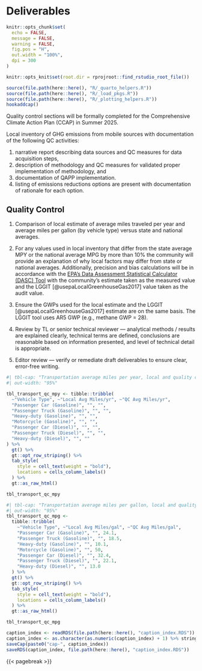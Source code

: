 # Deliverables
```r
knitr::opts_chunk$set(
  echo = FALSE,
  message = FALSE,
  warning = FALSE,
  fig.pos = "H",
  out.width = "100%",
  dpi = 300
)

knitr::opts_knit$set(root.dir = rprojroot::find_rstudio_root_file())
```
```r
source(file.path(here::here(), "R/_quarto_helpers.R"))
source(file.path(here::here(), "R/_load_pkgs.R"))
source(file.path(here::here(), "R/_plotting_helpers.R"))
hookaddcap()
```

::: {.callout-warning}
Quality control sections will be formally completed for the Comprehensive Climate Action Plan (CCAP) in Summer 2025. 
:::

Local inventory of GHG emissions from mobile sources with documentation of the following QC activities: 

(1) narrative report describing data sources and QC measures for data acquisition steps, 
(1) description of methodology and QC measures for validated proper implementation of methodology, and
(1) documentation of QAPP implementation.
(1) listing of emissions reductions options are present with documentation of rationale for each option.


## Quality Control {#sec-transportation-qc-procedure}


1. Comparison of local estimate of average miles traveled per year and average miles per gallon (by vehicle type) versus state and national averages. 

1. For any values used in local inventory that differ from the state average MPY or the national average MPG by more than 10% the community will provide an explanation of why local factors may differ from state or national averages. Additionally, precision and bias calculations will be in accordance with the [EPA’s Data Assessment Statistical Calculator (DASC) Tool](https://www.epa.gov/sites/default/files/2020-10/dasc_11_3_17.xls) with the community’s estimate taken as the measured value and the LGGIT [@usepaLocalGreenhouseGas2017] value taken as the audit value.


1. Ensure the GWPs used for the local estimate and the LGGIT [@usepaLocalGreenhouseGas2017] estimate are on the same basis. The LGGIT tool uses AR5 GWP (e.g., methane GWP = 28).

1. Review by TL or senior technical reviewer — analytical methods / results are explained clearly, technical terms are defined, conclusions are reasonable based on information presented, and level of technical detail is appropriate.

1. Editor review — verify or remediate draft deliverables to ensure clear, error-free writing.

```r
#| tbl-cap: "Transportation average miles per year, local and quality control comparison by vehicle and fuel types."
#| out-width: "95%"

tbl_transport_qc_mpy <- tibble::tribble(
  ~"Vehicle Type", ~"Local Avg Miles/yr", ~"QC Avg Miles/yr",
  "Passenger Car (Gasoline)", "", "",
  "Passenger Truck (Gasoline)", "", "",
  "Heavy-duty (Gasoline)", "", "",
  "Motorcycle (Gasoline)", "", "",
  "Passenger Car (Diesel)", "", "",
  "Passenger Truck (Diesel)", "", "",
  "Heavy-duty (Diesel)", "", ""
) %>%
  gt() %>%
  gt::opt_row_striping() %>%
  tab_style(
    style = cell_text(weight = "bold"),
    locations = cells_column_labels()
  ) %>%
  gt::as_raw_html()

tbl_transport_qc_mpy
```

```r
#| tbl-cap: "Transportation average miles per gallon, local and quality control comparison by vehicle and fuel types."
#| out-width: "95%"
tbl_transport_qc_mpg <-
  tibble::tribble(
    ~"Vehicle Type", ~"Local Avg Miles/gal", ~"QC Avg Miles/gal",
    "Passenger Car (Gasoline)", "", 24.1,
    "Passenger Truck (Gasoline)", "", 18.5,
    "Heavy-duty (Gasoline)", "", 10.1,
    "Motorcycle (Gasoline)", "", 50,
    "Passenger Car (Diesel)", "", 32.4,
    "Passenger Truck (Diesel)", "", 22.1,
    "Heavy-duty (Diesel)", "", 13.0
  ) %>%
  gt() %>%
  gt::opt_row_striping() %>%
  tab_style(
    style = cell_text(weight = "bold"),
    locations = cells_column_labels()
  ) %>%
  gt::as_raw_html()

tbl_transport_qc_mpg
```

```r
caption_index <- readRDS(file.path(here::here(), "caption_index.RDS"))
caption_index <- as.character(as.numeric(caption_index) + 1) %>% stringr::str_pad(width = 2, side = "left", pad = "0")
saveCap(paste0("cap-", caption_index))
saveRDS(caption_index, file.path(here::here(), "caption_index.RDS"))
```
{{< pagebreak >}}
